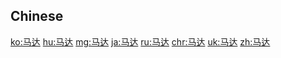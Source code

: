 {{also|馬達}}
==Chinese==
{{zh-see|馬達}}

[[ko:马达]]
[[hu:马达]]
[[mg:马达]]
[[ja:马达]]
[[ru:马达]]
[[chr:马达]]
[[uk:马达]]
[[zh:马达]]